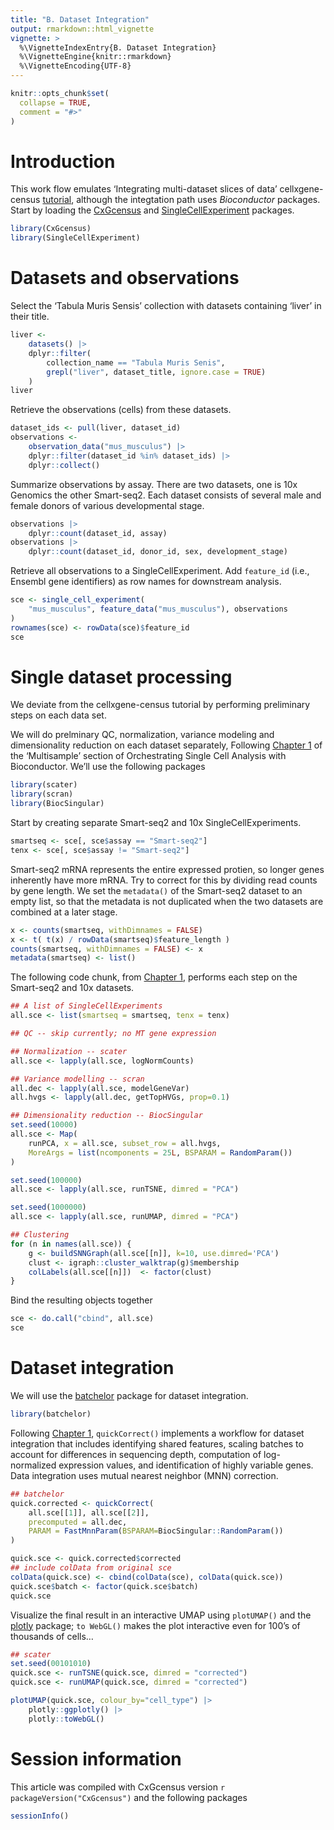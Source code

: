 ```yaml
---
title: "B. Dataset Integration"
output: rmarkdown::html_vignette
vignette: >
  %\VignetteIndexEntry{B. Dataset Integration}
  %\VignetteEngine{knitr::rmarkdown}
  %\VignetteEncoding{UTF-8}
---
```


```r
knitr::opts_chunk$set(
  collapse = TRUE,
  comment = "#>"
)
```

# Introduction

This work flow emulates 'Integrating multi-dataset slices of data'
cellxgene-census [tutorial][cxg-integrate], although the integtation
path uses *Bioconductor* packages. Start by loading the [CxGcensus][]
and [SingleCellExperiment][] packages.

```r
library(CxGcensus)
library(SingleCellExperiment)
```

[cxg-integrate]: https://chanzuckerberg.github.io/cellxgene-census/notebooks/analysis_demo/comp_bio_data_integration_scvi.html
[CxGcensus]: https://mtmorgan.github.io/CxGcensus
[SingleCellExperiment]: https://bioconductor.org/packages/SingleCellExperiment

# Datasets and observations

Select the 'Tabula Muris Sensis' collection with datasets containing
'liver' in their title.

```r
liver <-
    datasets() |>
    dplyr::filter(
        collection_name == "Tabula Muris Senis",
        grepl("liver", dataset_title, ignore.case = TRUE)
    )
liver
```

Retrieve the observations (cells) from these datasets.

```r
dataset_ids <- pull(liver, dataset_id)
observations <- 
    observation_data("mus_musculus") |>
    dplyr::filter(dataset_id %in% dataset_ids) |>
    dplyr::collect()
```

Summarize observations by assay. There are two datasets, one is 10x
Genomics the other Smart-seq2. Each dataset consists of several male
and female donors of various developmental stage.

```r
observations |>
    dplyr::count(dataset_id, assay)
observations |>
    dplyr::count(dataset_id, donor_id, sex, development_stage)
```

Retrieve all observations to a SingleCellExperiment. Add `feature_id`
(i.e., Ensembl gene identifiers) as row names for downstream analysis.

```r
sce <- single_cell_experiment(
    "mus_musculus", feature_data("mus_musculus"), observations
)
rownames(sce) <- rowData(sce)$feature_id
sce
```

# Single dataset processing

We deviate from the cellxgene-census tutorial by performing
preliminary steps on each data set. 

We will do prelminary QC, normalization, variance modeling and
dimensionality reduction on each dataset separately, Following
[Chapter 1][OSCA-multisample-ch1] of the 'Multisample' section of
Orchestrating Single Cell Analysis with Bioconductor. We'll use the
following packages

[OSCA-multisample-ch1]: https://bioconductor.org/books/3.17/OSCA.multisample/integrating-datasets.html

```r
library(scater)
library(scran)
library(BiocSingular)
```

Start by creating separate Smart-seq2 and 10x SingleCellExperiments.

```r
smartseq <- sce[, sce$assay == "Smart-seq2"]
tenx <- sce[, sce$assay != "Smart-seq2"]
```

Smart-seq2 mRNA represents the entire expressed protien, so longer
genes inherently have more mRNA. Try to correct for this by dividing
read counts by gene length. We set the `metadata()` of the Smart-seq2
dataset to an empty list, so that the metadata is not duplicated when
the two datasets are combined at a later stage.

```r
x <- counts(smartseq, withDimnames = FALSE)
x <- t( t(x) / rowData(smartseq)$feature_length )
counts(smartseq, withDimnames = FALSE) <- x
metadata(smartseq) <- list()
```

The following code chunk, from [Chapter 1][OSCA-multisample-ch1],
performs each step on the Smart-seq2 and 10x datasets.

```r
## A list of SingleCellExperiments
all.sce <- list(smartseq = smartseq, tenx = tenx)

## QC -- skip currently; no MT gene expression

## Normalization -- scater
all.sce <- lapply(all.sce, logNormCounts)

## Variance modelling -- scran
all.dec <- lapply(all.sce, modelGeneVar)
all.hvgs <- lapply(all.dec, getTopHVGs, prop=0.1)

## Dimensionality reduction -- BiocSingular
set.seed(10000)
all.sce <- Map(
    runPCA, x = all.sce, subset_row = all.hvgs, 
    MoreArgs = list(ncomponents = 25L, BSPARAM = RandomParam())
)

set.seed(100000)
all.sce <- lapply(all.sce, runTSNE, dimred = "PCA")

set.seed(1000000)
all.sce <- lapply(all.sce, runUMAP, dimred = "PCA")

## Clustering
for (n in names(all.sce)) {
    g <- buildSNNGraph(all.sce[[n]], k=10, use.dimred='PCA')
    clust <- igraph::cluster_walktrap(g)$membership
    colLabels(all.sce[[n]])  <- factor(clust)
}
```

Bind the resulting objects together

```r
sce <- do.call("cbind", all.sce)
sce
```

# Dataset integration

We will use the [batchelor][] package for dataset integration.

[batchelor]: https://bioconductor.org/packages/batchelor

```r
library(batchelor)
```

Following [Chapter 1][osca-multisample-ch1], `quickCorrect()`
implements a workflow for dataset integration that includes
identifying shared features, scaling batches to account for
differences in sequencing depth, computation of log-normalized
expression values, and identification of highly variable genes. Data
integration uses mutual nearest neighbor (MNN) correction.

```r
## batchelor
quick.corrected <- quickCorrect(
    all.sce[[1]], all.sce[[2]],
    precomputed = all.dec,
    PARAM = FastMnnParam(BSPARAM=BiocSingular::RandomParam())
)

quick.sce <- quick.corrected$corrected
## include colData from original sce
colData(quick.sce) <- cbind(colData(sce), colData(quick.sce))
quick.sce$batch <- factor(quick.sce$batch)
quick.sce
```

Visualize the final result in an interactive UMAP using `plotUMAP()`
and the [plotly][] package; `to WebGL()` makes the plot interactive
even for 100's of thousands of cells...

[plotly]: https://cran.r-project.org/package=plotly

```r
## scater
set.seed(00101010)
quick.sce <- runTSNE(quick.sce, dimred = "corrected")
quick.sce <- runUMAP(quick.sce, dimred = "corrected")

plotUMAP(quick.sce, colour_by="cell_type") |>
    plotly::ggplotly() |>
    plotly::toWebGL()
```

# Session information

This article was compiled with CxGcensus version 
`r packageVersion("CxGcensus")` and the following packages

```r
sessionInfo()
```
